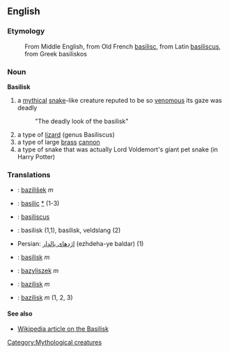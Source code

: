 ==English==
[[Category:Mythological creatures]]
===Etymology===
: From Middle English, from Old French [[basilisc]], from Latin [[basiliscus]], from Greek basiliskos

===Noun===
'''Basilisk'''<!-- always capitalised? -->

#a [[mythical]] [[snake]]-like creature reputed to be so [[venomous]] its gaze was deadly
#:"The deadly look of the basilisk"
#a type of [[lizard]] (genus Basiliscus)
#a type of large [[brass]] [[cannon]]
#a type of snake that was actually Lord Voldemort's giant pet snake (in Harry Potter)

=== Translations ===
*{{cs}}: [[bazilišek]] ''m''
* {{fr}}: [[basilic]] [[:fr:basilic|*]] (1-3)
*{{la}}: [[basiliscus]]
*{{nl}}: basilisk (1,1), basilisk, veldslang (2)
*Persian: [[اژدهای بالدار]] (ezhdeha-ye baldar) (1)
* {{no}} : [[basilisk]] ''m''
* {{pl}}: [[bazyliszek]] ''m''
*{{sk}} : [[bazilisk#Slovak|bazilisk]] ''m''
*{{sl}}: [[bazilisk]] ''m'' (1, 2, 3)

====See also====
*[[w:basilisk|Wikipedia article on the Basilisk]]